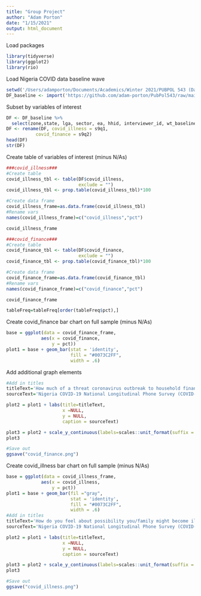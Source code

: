 ```yaml
---
title: "Group Project"
author: "Adam Porton"
date: "1/15/2021"
output: html_document
---
```


Load packages
```r
library(tidyverse)
library(ggplot2)
library(rio)
```

Load Nigeria COVID data baseline wave
```r
setwd('/Users/adamporton/Documents/Academics/Winter 2021/PUBPOL 543 (Data Viz)/Group Project')
DF_baseline <- import('https://github.com/adam-porton/PubPol543/raw/main/r1_sect_a_3_4_5_6_8_9_12.csv')
```

Subset by variables of interest
```r
DF <- DF_baseline %>%
  select(zone,state, lga, sector, ea, hhid, interviewer_id, wt_baseline, s9q1, s9q2)
DF <- rename(DF, covid_illness = s9q1,
           covid_finance = s9q2)
head(DF)
str(DF)
```

Create table of variables of interest (minus N/As)
```r
###covid_illness###
#Create table
covid_illness_tbl <- table(DF$covid_illness,
                           exclude = "")
covid_illness_tbl <- prop.table(covid_illness_tbl)*100

#Create data frame
covid_illness_frame=as.data.frame(covid_illness_tbl)
#Rename vars
names(covid_illness_frame)=c("covid_illness","pct")

covid_illness_frame

###covid_finance###
#Create table
covid_finance_tbl <- table(DF$covid_finance,
                           exclude = "")
covid_finance_tbl <- prop.table(covid_finance_tbl)*100

#Create data frame
covid_finance_frame=as.data.frame(covid_finance_tbl)
#Rename vars
names(covid_finance_frame)=c("covid_finance","pct")

covid_finance_frame

tableFreq=tableFreq[order(tableFreq$pct),]
```

Create covid_finance bar chart on full sample (minus N/As)
```r
base = ggplot(data = covid_finance_frame, 
             aes(x = covid_finance, 
                 y = pct)) 
plot1 = base + geom_bar(stat = 'identity',
                        fill = "#0073C2FF",
                        width = .6)
```

Add additional graph elements
```r
#Add in titles
titleText='How much of a threat coronavirus outbreak to household finances?'
sourceText='Nigeria COVID-19 National Longitudinal Phone Survey (COVID-19 NLPS) 2020'

plot2 = plot1 + labs(title=titleText,
                     x =NULL, 
                     y = NULL,
                     caption = sourceText)

plot3 = plot2 + scale_y_continuous(labels=scales::unit_format(suffix = '%'))
plot3

#Save out
ggsave("covid_finance.png")
```

Create covid_illness bar chart on full sample (minus N/As)
```r
base = ggplot(data = covid_illness_frame, 
             aes(x = covid_illness, 
                 y = pct)) 
plot1 = base + geom_bar(fil ="gray",
                        stat = 'identity',
                        fill = "#0073C2FF",
                        width = .6) 
#Add in titles
titleText='How do you feel about possibility you/family might become ill from COVID-19 ?'
sourceText='Nigeria COVID-19 National Longitudinal Phone Survey (COVID-19 NLPS) 2020'

plot2 = plot1 + labs(title=titleText,
                     x =NULL, 
                     y = NULL,
                     caption = sourceText)

plot3 = plot2 + scale_y_continuous(labels=scales::unit_format(suffix = '%'))
plot3

#Save out
ggsave("covid_illness.png")
```

